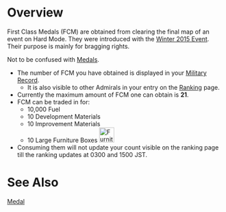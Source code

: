 =Overview=

First Class Medals (FCM) are obtained from clearing the final map of an event on Hard Mode. They were introduced with the [[Winter 2015 Event]]. Their purpose is mainly for bragging rights.

Not to be confused with [[Medal]]s.

* The number of FCM you have obtained is displayed in your [[Military Record]].
** It is also visible to other Admirals in your entry on the [[Ranking]] page.
* Currently the maximum amount of FCM one can obtain is '''21'''.
* FCM can be traded in for:
** 10,000 Fuel {{Fuel}}
** 10 Development Materials {{DM}}
** 10 Improvement Materials {{IM}}
** 10 Large Furniture Boxes [[File:Furniture_box_large.jpg|35px]]
* Consuming them will not update your count visible on the ranking page till the ranking updates at 0300 and 1500 JST.

=See Also=
[[Medal]]<br>
{{Mechanics}}
